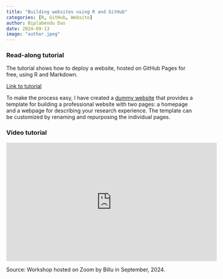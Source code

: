 ```yaml
---
title: "Building websites using R and GitHub"
categories: [R, GitHub, Website]
author: Biplabendu Das
date: 2024-09-13
image: "author.jpeg"
---
```


### Read-along tutorial

The tutorial shows how to deploy a website, hosted on GitHub Pages for free, 
using R and Markdown.

[Link to tutorial](https://biplabendu.github.io/my_dummy_website/website_tutorial.html)

To make the process easy, I have created a [dummy website](https://biplabendu.github.io/my_dummy_website) that provides a template for building a professional website with two pages: a homepage and a webpage for describing your research experience. The template can be customized by renaming and repurposing the individual pages.

### Video tutorial

<iframe width="560" height="315" src="https://www.youtube.com/embed/r0TKAu-H2kc?si=fCPygvJjoIj1zZhS" title="YouTube video player" frameborder="0" allow="accelerometer; autoplay; clipboard-write; encrypted-media; gyroscope; picture-in-picture; web-share" referrerpolicy="strict-origin-when-cross-origin" allowfullscreen></iframe>

Source: Workshop hosted on Zoom by Billu in September, 2024.